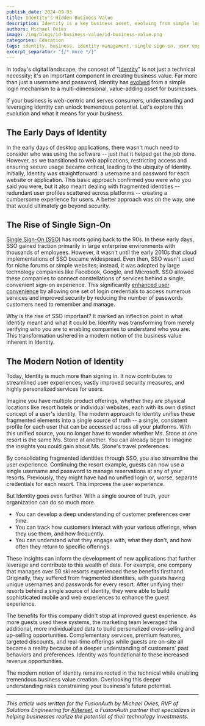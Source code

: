 ```yaml
---
publish_date: 2024-09-03
title: Identity's Hidden Business Value
description: Identity is a key business asset, evolving from simple logins to a unified source of truth, enhancing user experience and driving personalized services.
authors: Michael Ovies
image: /img/blogs/id-business-value/id-business-value.png
categories: Education
tags: identity, business, identity management, single sign-on, user experience 
excerpt_separator: "{/* more */}"
---
```


In today's digital landscape, the concept of "[Identity](/articles/identity-basics/)" is not just a technical necessity; it's an important component in creating business value. Far more than just a username and password, Identity has [evolved](/blog/evolution-digital-identity) from a simple login mechanism to a multi-dimensional, value-adding asset for businesses.

If your business is web-centric and serves consumers, understanding and leveraging Identity can unlock tremendous potential. Let's explore this evolution and what it means for your business.

## The Early Days of Identity

In the early days of desktop applications, there wasn't much need to consider who was using the software -- just that it helped get the job done. However, as we transitioned to web applications, restricting access and ensuring secure usage became critical, leading to the ubiquity of Identity. Initially, Identity was straightforward: a username and password for each website or application. This basic approach confirmed you were who you said you were, but it also meant dealing with fragmented identities -- redundant user profiles scattered across platforms -- creating a cumbersome experience for users. A better approach was on the way, one that would ultimately go beyond security.

## The Rise of Single Sign-On

[Single Sign-On (SSO)](/articles/authentication/how-sso-works) has roots going back to the 90s. In these early days, SSO gained traction primarily in large enterprise environments with thousands of employees. However, it wasn't until the early 2010s that cloud implementations of SSO became widespread. Even then, SSO wasn't used for niche forums or simple websites; instead, it was adopted by large technology companies like Facebook, Google, and Microsoft. SSO allowed these companies to connect constellations of services behind a single, convenient sign-on experience. This significantly [enhanced user convenience](/articles/security/sso-ux/articles/security/sso-ux) by allowing one set of login credentials to access numerous services and improved security by reducing the number of passwords customers need to remember and manage.

Why is the rise of SSO important? It marked an inflection point in what Identity meant and what it could be. Identity was transforming from merely verifying who you are to enabling companies to understand who you are. This transformation ushered in a modern notion of the business value inherent in Identity.

## The Modern Notion of Identity

Today, Identity is much more than signing in. It now contributes to streamlined user experiences, vastly improved security measures, and highly personalized services for users.

Imagine you have multiple product offerings, whether they are physical locations like resort hotels or individual websites, each with its own distinct concept of a user's identity. The modern approach to Identity unifies these fragmented elements into a single source of truth -- a single, consistent profile for each user that can be accessed across all your platforms. With this unified source, you no longer have to wonder whether Ms. Stone at one resort is the same Ms. Stone at another. You can already begin to imagine the insights you could gain about Ms. Stone's travel preferences.

By consolidating fragmented identities through SSO, you also streamline the user experience. Continuing the resort example, guests can now use a single username and password to manage reservations at any of your resorts. Previously, they might have had no unified login or, worse, separate credentials for each resort. This improves the user experience.

But Identity goes even further. With a single source of truth, your organization can do so much more.

-   You can develop a deep understanding of customer preferences over time. 
-   You can track how customers interact with your various offerings, when they use them, and how frequently. 
-   You can understand what they engage with, what they don't, and how often they return to specific offerings. 

These insights can inform the development of new applications that further leverage and contribute to this wealth of data. For example, one company that manages over 50 ski resorts experienced these benefits firsthand. Originally, they suffered from fragmented identities, with guests having unique usernames and passwords for every resort. After unifying their resorts behind a single source of identity, they were able to build sophisticated mobile and web experiences to enhance the guest experience.

The benefits for this company didn't stop at improved guest experience. As more guests used these systems, the marketing team leveraged the additional, more individualized data to build personalized cross-selling and up-selling opportunities. Complementary services, premium features, targeted discounts, and real-time offerings while guests are on-site all became a reality because of a deeper understanding of customers' past behaviors and preferences. Identity was foundational to these increased revenue opportunities.

The modern notion of Identity remains rooted in the technical while enabling tremendous business value creation. Overlooking this deeper understanding risks constraining your business's future potential.

-------

*This article was written for the FusionAuth by Michael Ovies, RVP of Solutions Engineering for [Kilterset](https://www.kilterset.com/), a FusionAuth partner that specializes in helping businesses realize the potential of their technology investments.*
